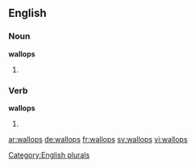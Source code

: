 
==English==

===Noun===
'''wallops'''

# {{plural of |[[wallop]]}}

===Verb===
'''wallops'''

# {{third-person singular of|wallop}}

[[Category:English plurals]]

[[ar:wallops]]
[[de:wallops]]
[[fr:wallops]]
[[sv:wallops]]
[[vi:wallops]]